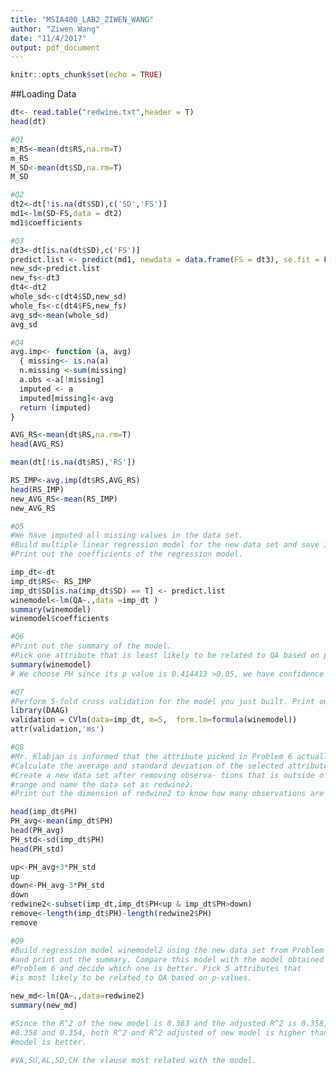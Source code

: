 ```yaml
---
title: "MSIA400_LAB2_ZIWEN_WANG"
author: "Ziwen Wang"
date: "11/4/2017"
output: pdf_document
---
```


```r
knitr::opts_chunk$set(echo = TRUE)
```

##Loading Data
```r
dt<- read.table("redwine.txt",header = T)
head(dt)
```

```r
#Q1
m_RS<-mean(dt$RS,na.rm=T)
m_RS
M_SD<-mean(dt$SD,na.rm=T)
M_SD
```

```r
#Q2
dt2<-dt[!is.na(dt$SD),c('SD','FS')]
md1<-lm(SD~FS,data = dt2)
md1$coefficients
```

```r
#Q3
dt3<-dt[is.na(dt$SD),c('FS')]
predict.list <- predict(md1, newdata = data.frame(FS = dt3), se.fit = FALSE) 
new_sd<-predict.list
new_fs<-dt3
dt4<-dt2
whole_sd<-c(dt4$SD,new_sd)
whole_fs<-c(dt4$FS,new_fs)
avg_sd<-mean(whole_sd)
avg_sd
```

```r
#Q4
avg.imp<- function (a, avg)
  { missing<- is.na(a)
  n.missing <-sum(missing) 
  a.obs <-a[!missing] 
  imputed <- a 
  imputed[missing]<-avg
  return (imputed)
}

AVG_RS<-mean(dt$RS,na.rm=T)
head(AVG_RS)

mean(dt[!is.na(dt$RS),'RS'])

RS_IMP<-avg.imp(dt$RS,AVG_RS)
head(RS_IMP)
new_AVG_RS<-mean(RS_IMP)
new_AVG_RS
```

```r
#Q5
#We have imputed all missing values in the data set. 
#Build multiple linear regression model for the new data set and save it as winemodel. 
#Print out the coefficients of the regression model.

imp_dt<-dt
imp_dt$RS<- RS_IMP
imp_dt$SD[is.na(imp_dt$SD) == T] <- predict.list
winemodel<-lm(QA~.,data =imp_dt )
summary(winemodel)
winemodel$coefficients
```
```r
#Q6
#Print out the summary of the model. 
#Pick one attribute that is least likely to be related to QA based on p-values.
summary(winemodel)
# We choose PH since its p value is 0.414413 >0.05, we have confidence to believe PH is not significant to this model

```

```r
#Q7
#Perform 5-fold cross validation for the model you just built. Print out the average error rate.
library(DAAG)
validation = CVlm(data=imp_dt, m=5,  form.lm=formula(winemodel))
attr(validation,'ms')
```


```r
#Q8
#Mr. Klabjan is informed that the attribute picked in Problem 6 actually contains outliers. 
#Calculate the average and standard deviation of the selected attribute. 
#Create a new data set after removing observa- tions that is outside of the 
#range and name the data set as redwine2. 
#Print out the dimension of redwine2 to know how many observations are removed.

head(imp_dt$PH)
PH_avg<-mean(imp_dt$PH)
head(PH_avg)
PH_std<-sd(imp_dt$PH)
head(PH_std)

up<-PH_avg+3*PH_std
up
down<-PH_avg-3*PH_std
down
redwine2<-subset(imp_dt,imp_dt$PH<up & imp_dt$PH>down)
remove<-length(imp_dt$PH)-length(redwine2$PH)
remove
```
```r
#Q9
#Build regression model winemodel2 using the new data set from Problem 8 
#and print out the summary. Compare this model with the model obtained in 
#Problem 6 and decide which one is better. Pick 5 attributes that 
#is most likely to be related to QA based on p-values.

new_md<-lm(QA~.,data=redwine2)
summary(new_md)

#Since the R^2 of the new model is 0.363 and the adjusted R^2 is 0.358, the old model's value is
#0.358 and 0.354, both R^2 and R^2 adjusted of new model is higher than old model. The new
#model is better.

#VA,SU,AL,SD,CH the vlause most related with the model.
```

